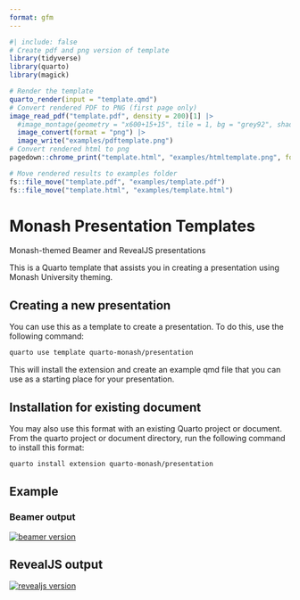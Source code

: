 ```yaml
---
format: gfm
---
```


<!-- README.md is generated from README.qmd. Please edit that file -->

```r
#| include: false
# Create pdf and png version of template
library(tidyverse)
library(quarto)
library(magick)

# Render the template
quarto_render(input = "template.qmd")
# Convert rendered PDF to PNG (first page only)
image_read_pdf("template.pdf", density = 200)[1] |>
  #image_montage(geometry = "x600+15+15", tile = 1, bg = "grey92", shadow = TRUE) |>
  image_convert(format = "png") |>
  image_write("examples/pdftemplate.png")
# Convert rendered html to png
pagedown::chrome_print("template.html", "examples/htmltemplate.png", format="png")

# Move rendered results to examples folder
fs::file_move("template.pdf", "examples/template.pdf")
fs::file_move("template.html", "examples/template.html")
```

# Monash Presentation Templates

Monash-themed Beamer and RevealJS presentations

This is a Quarto template that assists you in creating a presentation using Monash University theming.

## Creating a new presentation

You can use this as a template to create a presentation.
To do this, use the following command:

```bash
quarto use template quarto-monash/presentation
```

This will install the extension and create an example qmd file that you can use as a starting place for your presentation.

## Installation for existing document

You may also use this format with an existing Quarto project or document.
From the quarto project or document directory, run the following command to install this format:

```bash
quarto install extension quarto-monash/presentation
```

## Example

### Beamer output
[![beamer version](examples/pdftemplate.png)](examples/template.pdf)

## RevealJS output
[![revealjs version](examples/htmltemplate.png)](examples/template.pdf)
